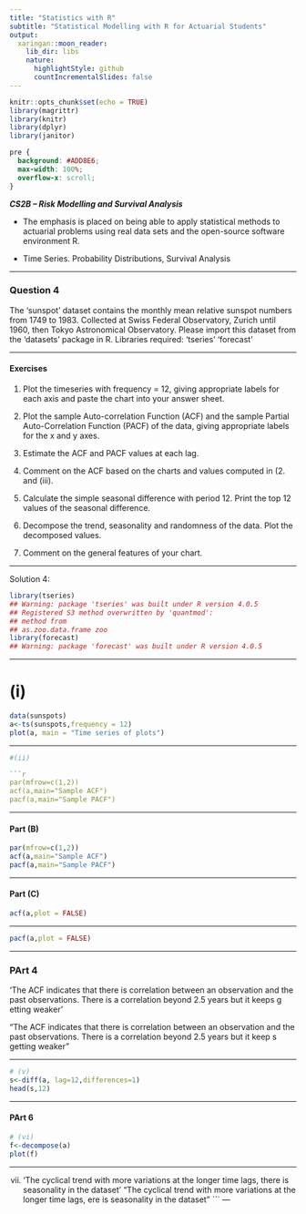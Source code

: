 ```yaml
---
title: "Statistics with R"
subtitle: "Statistical Modelling with R for Actuarial Students"
output:
  xaringan::moon_reader:
    lib_dir: libs
    nature:
      highlightStyle: github
      countIncrementalSlides: false
---
```


```r
knitr::opts_chunk$set(echo = TRUE)
library(magrittr)
library(knitr)
library(dplyr)
library(janitor)


```

```css
pre {
  background: #ADD8E6;
  max-width: 100%;
  overflow-x: scroll;
}
```

***CS2B – Risk Modelling and Survival Analysis ***


* The emphasis is placed on being able to apply statistical methods to actuarial problems using real data sets and the open-source software environment R. 

* Time Series. Probability Distributions, Survival Analysis

---

### Question 4

The ‘sunspot’ dataset contains the monthly mean relative sunspot numbers from 1749 to 1983. 
Collected at Swiss Federal Observatory, Zurich until 1960, then Tokyo Astronomical 
Observatory. Please import this dataset from the ‘datasets’ package in R.
Libraries required:
‘tseries’
‘forecast’

---

#### Exercises 
1. Plot the timeseries with frequency = 12, giving appropriate labels for each axis and paste 
the chart into your answer sheet. 

2.  Plot the sample Auto-correlation Function (ACF) and the sample Partial Auto-Correlation 
Function (PACF) of the data, giving appropriate labels for the x and y axes. 

3.   Estimate the ACF and PACF values at each lag. 

4.   Comment on the ACF based on the charts and values computed in (2.  and (iii). 

5.  Calculate the simple seasonal difference with period 12. Print the top 12 values of the 
seasonal difference. 

6.  Decompose the trend, seasonality and randomness of the data. Plot the decomposed values.

7. Comment on the general features of your chart. 

---

Solution 4:

```r
library(tseries)
## Warning: package 'tseries' was built under R version 4.0.5
## Registered S3 method overwritten by 'quantmod':
## method from
## as.zoo.data.frame zoo
library(forecast)
## Warning: package 'forecast' was built under R version 4.0.5
```

---

# (i)

```r

data(sunspots)
a<-ts(sunspots,frequency = 12)
plot(a, main = "Time series of plots")

```
---

```r
#(ii)

```r
par(mfrow=c(1,2))
acf(a,main="Sample ACF")
pacf(a,main="Sample PACF")
```

---

#### Part (B)

```r

par(mfrow=c(1,2))
acf(a,main="Sample ACF")
pacf(a,main="Sample PACF")
```

---


#### Part  (C)

```r
acf(a,plot = FALSE)

```




---

```r

pacf(a,plot = FALSE)


```

---

### PArt 4

'The ACF indicates that there is correlation between an observation and
the past observations. There is a correlation beyond 2.5 years but it keeps g
etting weaker'

 "The ACF indicates that there is correlation between an observation and the past observations. There is a correlation beyond 2.5 years but it keep
s getting weaker" 


---

```r
# (v)
s<-diff(a, lag=12,differences=1)
head(s,12) 
```

---


#### PArt 6

```r
# (vi)
f<-decompose(a)
plot(f)

```

---

 (vii)
'The cyclical trend with more variations at the longer time lags, 
there is seasonality in the dataset'
 "The cyclical trend with more variations at the longer time lags, \nth
ere is seasonality in the dataset" 
```
---
